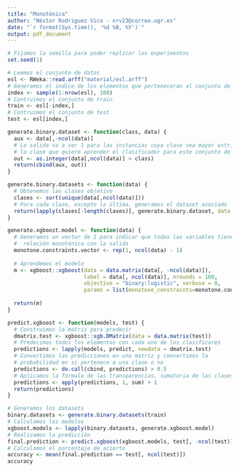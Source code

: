 ```yaml
---
title: "Monotónica"
author: "Néstor Rodriguez Vico - nrv23@correo.ugr.es"
date: "`r format(Sys.time(), '%d %B, %Y')`"
output: pdf_document
---
```


```r
# Fijamos la semilla para poder replicar los experimentos
set.seed(1)

# Leemos el conjunto de datos
esl <- RWeka::read.arff("material/esl.arff")
# Generamos el indice de los elementos que perteneceran al conjunto de test
index <- sample(1:nrow(esl), 100)
# Contruimos el conjunto de train
train <- esl[-index,]
# Contruimos el conjunto de test
test <- esl[index,]

generate.binary.dataset <- function(class, data) {
  aux <- data[,-ncol(data)]
  # La salida va a ser 1 para las instancias cuya clase sea mayor estrictor que 
  # la clase que quiere aprender el clasificador para este conjunto de datos
  out <- as.integer(data[,ncol(data)] > class)
  return(cbind(aux, out))
}

generate.binary.datasets <- function(data) {
  # Obtenemos las clases objetivo
  clases <- sort(unique(data[,ncol(data)]))
  # Para cada clase, excepto la última, generamos el dataset asociado
  return(lapply(clases[-length(clases)], generate.binary.dataset, data = data))
}

generate.xgboost.model <- function(data) {
  # Generamos un vector de 1 para indicar que todas las variables tienen
  #  relación monotónica con la salida
  monotone.constraints.vector <- rep(1, ncol(data) - 1)
  
  # Aprendemos el modelo
  m <- xgboost::xgboost(data = data.matrix(data[, -ncol(data)]), 
                        label = data[, ncol(data)], nrounds = 100, 
                        objective = "binary:logistic", verbose = 0,
                        params = list(monotone_constraints=monotone.constraints.vector))
  
  return(m)
}

predict.xgboost <- function(models, test) {
  # Construimos la matriz para predecir
  dmatrix.test <- xgboost::xgb.DMatrix(data = data.matrix(test))
  # Predecimos todos los elementos con cada uno de los clasificares
  predictions <- lapply(models, predict, newdata = dmatrix.test)
  # Convertimos las predicciones en una matriz y convertimos la
  # probabilidad en si pertenece a una clase o no
  predictions <- do.call(cbind, predictions) > 0.5
  # Aplicamos la fórmula de las transparencias, sumatoria de las clases más 1
  predictions <- apply(predictions, 1, sum) + 1
  return(predictions)
}

# Generamos los datasets
binary.datasets <- generate.binary.datasets(train)
# Calculamos los modelos
xgboost.models <- lapply(binary.datasets, generate.xgboost.model)
# Realizamos la predicción
final.prediction <- predict.xgboost(xgboost.models, test[, -ncol(test)])
# Calculamos el porcentaje de acierto
accuracy <- mean(final.prediction == test[, ncol(test)])
accuracy
```